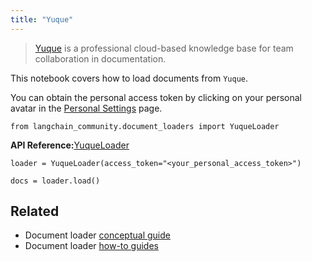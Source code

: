 ```yaml
---
title: "Yuque"
---
```


> [Yuque](https://www.yuque.com/) is a professional cloud-based knowledge base for team collaboration in documentation.

This notebook covers how to load documents from `Yuque`.

You can obtain the personal access token by clicking on your personal avatar in the [Personal Settings](https://www.yuque.com/settings/tokens) page.

```
from langchain_community.document_loaders import YuqueLoader
```

**API Reference:**[YuqueLoader](https://python.langchain.com/api_reference/community/document_loaders/langchain_community.document_loaders.yuque.YuqueLoader.html)

```
loader = YuqueLoader(access_token="<your_personal_access_token>")
```

```
docs = loader.load()
```

## Related

* Document loader [conceptual guide](/src/oss/concepts/document_loaders)
* Document loader [how-to guides](/src/oss/how_to/#document-loaders)
